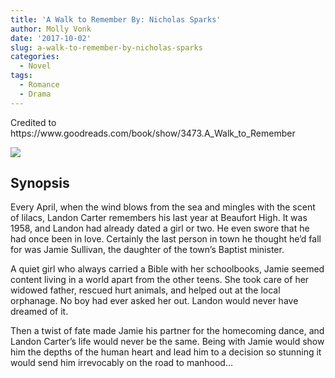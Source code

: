 ```yaml
---
title: 'A Walk to Remember By: Nicholas Sparks'
author: Molly Vonk
date: '2017-10-02'
slug: a-walk-to-remember-by-nicholas-sparks
categories:
  - Novel
tags:
  - Romance
  - Drama
---
```


Credited to https://www.goodreads.com/book/show/3473.A_Walk_to_Remember

<img src="Walk.jpg"/>

## Synopsis

Every April, when the wind blows from the sea and mingles with the scent of lilacs, Landon Carter remembers his last year at Beaufort High. It was 1958, and Landon had already dated a girl or two. He even swore that he had once been in love. Certainly the last person in town he thought he'd fall for was Jamie Sullivan, the daughter of the town's Baptist minister.

A quiet girl who always carried a Bible with her schoolbooks, Jamie seemed content living in a world apart from the other teens. She took care of her widowed father, rescued hurt animals, and helped out at the local orphanage. No boy had ever asked her out. Landon would never have dreamed of it. 

Then a twist of fate made Jamie his partner for the homecoming dance, and Landon Carter's life would never be the same. Being with Jamie would show him the depths of the human heart and lead him to a decision so stunning it would send him irrevocably on the road to manhood...